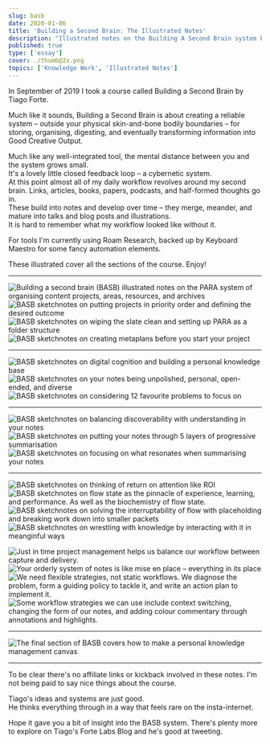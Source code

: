 ```yaml
---
slug: basb
date: 2020-01-06
title: 'Building a Second Brain: The Illustrated Notes'
description: "Illustrated notes on the Building A Second Brain system by Tiago Forte"
published: true
type: ['essay']
cover: ./thumb@2x.png
topics: ['Knowledge Work', 'Illustrated Notes']
---
```


In September of 2019 I took a course called <Link to='https://www.buildingasecondbrain.com'>Building a Second Brain</Link> by <Link to='https://twitter.com/fortelabs'>Tiago Forte</Link>.

Much like it sounds, Building a Second Brain is about creating a reliable system – outside your physical skin-and-bone bodily boundaries – for storing, organising, digesting, and eventually transforming information into Good Creative Output. 


Much like any well-integrated tool, the mental distance between you and the system grows small.  
It's a lovely little closed feedback loop – <Link to="https://en.wikipedia.org/wiki/Cybernetics">a cybernetic system</Link>.  
At this point almost all of my daily workflow revolves around my second brain. Links, articles, books, papers, podcasts, and half-formed thoughts go in.  
These build into notes and develop over time – they merge, meander, and mature into talks and blog posts and illustrations.  
It is hard to remember what my workflow looked like without it.

For tools I'm currently using <Link to="https://roamresearch.com/">Roam Research</Link>, backed up by <Link to="https://www.keyboardmaestro.com/main/">Keyboard Maestro</Link> for some fancy automation elements.

These illustrated cover all the sections of the course. Enjoy!

---

<Image src="https://res.cloudinary.com/dg3gyk0gu/image/upload/c_scale,w_980/v1586173192/maggieappleton.com/basb/Basb1-4_2x.png" alt="Building a second brain (BASB) illustrated notes on the PARA system of organising content projects, areas, resources, and archives" />
<Image src="https://res.cloudinary.com/dg3gyk0gu/image/upload/c_scale,w_980/v1586173190/maggieappleton.com/basb/Basb1-2_2x.png" alt="BASB sketchnotes on putting projects in priority order and defining the desired outcome" />
<Image src="https://res.cloudinary.com/dg3gyk0gu/image/upload/c_scale,w_980/v1586173188/maggieappleton.com/basb/Basb1-1_2x.png" alt="BASB sketchnotes on wiping the slate clean and setting up PARA as a folder structure" />
<Image src="https://res.cloudinary.com/dg3gyk0gu/image/upload/c_scale,w_980/v1586173189/maggieappleton.com/basb/Basb1-3_2x.png" alt="BASB sketchnotes on creating metaplans before you start your project" />

---

<Image src="https://res.cloudinary.com/dg3gyk0gu/image/upload/c_scale,w_980/v1586173064/maggieappleton.com/basb/Basb2-1_2x.png" alt="BASB sketchnotes on digital cognition and building a personal knowledge base" />

<Image src="https://res.cloudinary.com/dg3gyk0gu/image/upload/c_scale,w_980/v1586173065/maggieappleton.com/basb/Basb2-2_2x.png" alt="BASB sketchnotes on your notes being unpolished, personal, open-ended, and diverse" />

<Image src="https://res.cloudinary.com/dg3gyk0gu/image/upload/c_scale,w_980/v1586173061/maggieappleton.com/basb/Basb2-3_2x.png" alt="BASB sketchnotes on considering 12 favourite problems to focus on" />

---

<Image src="https://res.cloudinary.com/dg3gyk0gu/image/upload/c_scale,w_980/v1586172896/maggieappleton.com/basb/Basb3-1_2x.png" alt="BASB sketchnotes on balancing discoverability with understanding in your notes" />
<Image src="https://res.cloudinary.com/dg3gyk0gu/image/upload/c_scale,w_980/v1586172898/maggieappleton.com/basb/Basb3-2_2x.png" alt="BASB sketchnotes on putting your notes through 5 layers of progressive summarisation" />
<Image src="https://res.cloudinary.com/dg3gyk0gu/image/upload/c_scale,w_980/v1586172894/maggieappleton.com/basb/Basb3-3_2x.png" alt="BASB sketchnotes on focusing on what resonates when summarising your notes" />

---

![BASB sketchnotes on thinking of return on attention like ROI](./Basb4-1.png)
![BASB sketchnotes on flow state as the pinnacle of experience, learning, and performance. As well as the biochemistry of flow state.](./Basb4-2.png)
![BASB sketchnotes on solving the interruptability of flow with placeholding and breaking work down into smaller packets](./Basb4-3.png)
![BASB sketchnotes on wrestling with knowledge by interacting with it in meanginful ways](./Basb4-4.png)


![Just in time project management helps us balance our workflow between capture and delivery.](./Basb5-1.png)
![Your orderly system of notes is like mise en place – everything in its place](./Basb5-2.png)
![We need flexible strategies, not static workflows. We diagnose the problem, form a guiding policy to tackle it, and write an action plan to implement it. ](./Basb5-3.png)
![Some workflow strategies we can use include context switching, changing the form of our notes, and adding colour commentary through annotations and highlights.](./Basb5-4.png)

---

![The final section of BASB covers how to make a personal knowledge management canvas](./Basb6-1.png)

---
To be clear there's no affiliate links or kickback involved in these notes. 
I'm not being paid to say nice things about the course.  

Tiago's ideas and systems are just good.  
He thinks everything through in a way that feels rare on the insta-internet.

Hope it gave you a bit of insight into the BASB system.
There's plenty more to explore on Tiago's <Link to="https://praxis.fortelabs.co/">Forte Labs Blog</Link> and he's <Link to="https://twitter.com/fortelabs">good at tweeting</Link>.